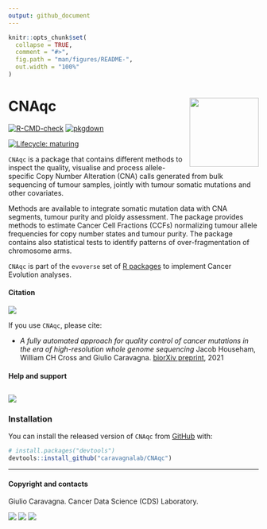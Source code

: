 ```yaml
---
output: github_document
---
```


```r
knitr::opts_chunk$set(
  collapse = TRUE,
  comment = "#>",
  fig.path = "man/figures/README-",
  out.width = "100%"
)
```

# CNAqc <img src='man/figures/logo.png' align="right" height="139" />

<!-- badges: start -->
[![R-CMD-check](https://github.com/caravagnalab/CNAqc/workflows/R-CMD-check/badge.svg)](https://github.com/caravagnalab/CNAqc/actions)
[![pkgdown](https://github.com/caravagnalab/CNAqc/actions/workflows/pkgdown.yaml/badge.svg)](https://github.com/caravagnalab/CNAqc/actions/workflows/pkgdown.yaml)

[![Lifecycle: maturing](https://img.shields.io/badge/lifecycle-stable-green.svg)](https://www.tidyverse.org/lifecycle/#stable)
<!-- badges: end -->

`CNAqc` is a package that contains different methods to inspect the quality, visualise and process allele-specific Copy Number Alteration (CNA) calls generated from bulk sequencing of tumour samples, jointly with tumour somatic mutations and other covariates. 

Methods are available to integrate somatic mutation data with CNA segments, tumour purity and ploidy assessment. The package provides methods to estimate Cancer Cell Fractions (CCFs) normalizing tumour allele frequencies for copy number states and tumour purity. The package contains also statistical tests to identify patterns of over-fragmentation of chromosome arms.

`CNAqc` is part of the `evoverse` set of [R packages](https://caravagn.github.io/evoverse) to implement Cancer Evolution analyses.

#### Citation

[![](https://img.shields.io/badge/doi-10.1101/2021.02.13.429885-red.svg)](https://doi.org/10.1101/2021.02.13.429885)

If you use `CNAqc`, please cite:

* _A fully automated approach for quality control of cancer mutations in the era of high-resolution whole genome sequencing_
  Jacob Househam, William CH Cross and Giulio Caravagna. [biorXiv preprint](https://www.biorxiv.org/content/10.1101/2021.02.13.429885v1.full), 2021



#### Help and support

[![](https://img.shields.io/badge/GitHub%20Pages-https://caravagnalab.github.io/CNAqc/-yellow.svg)](https://caravagnalab.github.io/CNAqc)
-----

### Installation

You can install the released version of `CNAqc` from
[GitHub](https://github.com/) with:

``` r
# install.packages("devtools")
devtools::install_github("caravagnalab/CNAqc")
```

-----

#### Copyright and contacts

Giulio Caravagna. Cancer Data Science (CDS) Laboratory.

[![](https://img.shields.io/badge/Email-gcaravagn@gmail.com-steelblue.svg)](mailto:gcaravagn@gmail.com)
[![](https://img.shields.io/badge/CDS%20Lab%20Github-caravagnalab-seagreen.svg)](https://github.com/caravagnalab)
[![](https://img.shields.io/badge/CDS%20Lab%20webpage-https://www.caravagnalab.org/-red.svg)](https://www.caravagnalab.org/)
